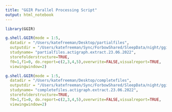 ```yaml
---
title: "GGIR Parallel Processing Script"
output: html_notebook
---
```


```r
library(GGIR)
```

```r
g.shell.GGIR(mode = 1:5, 
  datadir = "/Users/katefreeman/Desktop/partialfiles", 
  outputdir = "/Users/katefreeman/Sync/ForbowShared/SleepData/night/ggir_results_night", 
  studyname= "partialfiles.actigraph.extract.23.06.2022",
  storefolderstructure=TRUE,
  f0=1,f1=0, do.report=c(2,3,4,5),overwrite=FALSE,visualreport=TRUE,
  viewingwindow=2)
```

```r
g.shell.GGIR(mode = 1:5, 
  datadir = "/Users/katefreeman/Desktop/completefiles", 
  outputdir = "/Users/katefreeman/Sync/ForbowShared/SleepData/night/ggir_results_night", 
  studyname= "completefiles.actigraph.extract.23.06.2022",
  storefolderstructure=TRUE,
  f0=1,f1=0, do.report=c(2,3,4,5),overwrite=FALSE,visualreport=TRUE,
  viewingwindow=2)
```
